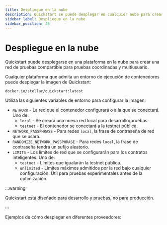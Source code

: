 ```yaml
---
title: Despliegue en la nube
description: Quickstart se puede desplegar en cualquier nube para crear una red de prueba compartible
sidebar_label: Despliegue en la nube
sidebar_position: 45
---
```



# Despliegue en la nube

Quickstart puede desplegarse en una plataforma en la nube para crear una red de pruebas compartible para pruebas coordinadas y multiusuario.

Cualquier plataforma que admita un entorno de ejecución de contenedores puede desplegar la imagen de Quickstart:

```
docker.io/stellar/quickstart:latest
```

Utiliza las siguientes variables de entorno para configurar la imagen:

- `NETWORK` - La red que el contenedor configurará o a la que se conectará. Uno de:
  - `local` - Se creará una nueva red local para desarrollo/pruebas.
  - `testnet` - El contenedor se conectará a la testnet pública.
- `NETWORK_PASSPHRASE` - Para redes `local`, la frase de contraseña de red que se usará.
- `RANDOMIZE_NETWORK_PASSPHRASE` - Para redes `local`, la frase de contraseña tendrá un sufijo aleatorio.
- `LIMITS` - Los límites de red que se configurarán para los contratos inteligentes. Uno de:
  - `testnet` - Límites que igualarán la testnet pública.
  - `unlimited` - Límites máximos admitidos por la red bajo cualquier configuración. Útil para pruebas experimentales antes de la optimización.

:::warning

Quickstart está diseñado para desarrollo y pruebas, no para producción.

:::

Ejemplos de cómo desplegar en diferentes proveedores:

<DocCardList />
